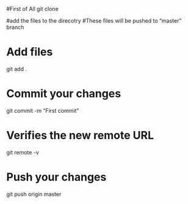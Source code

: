 #First of All
git clone <cloning adress>

#add the files to the direcotry
#These files will be pushed to "master" branch

# Add files
git add .

# Commit your changes
git commit -m "First commit"

# Verifies the new remote URL
git remote -v

# Push your changes
git push origin master

